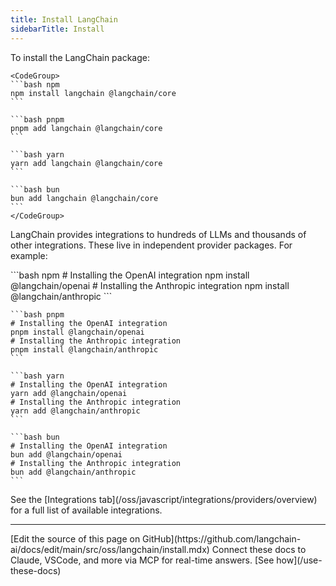 ```yaml
---
title: Install LangChain
sidebarTitle: Install
---
```




<StableCalloutJS />


To install the LangChain package:



    <CodeGroup>
    ```bash npm
    npm install langchain @langchain/core
    ```

    ```bash pnpm
    pnpm add langchain @langchain/core
    ```

    ```bash yarn
    yarn add langchain @langchain/core
    ```

    ```bash bun
    bun add langchain @langchain/core
    ```
    </CodeGroup>


LangChain provides integrations to hundreds of LLMs and thousands of other integrations. These live in independent provider packages. For example:



<CodeGroup>
    ```bash npm
    # Installing the OpenAI integration
    npm install @langchain/openai
    # Installing the Anthropic integration
    npm install @langchain/anthropic
    ```

    ```bash pnpm
    # Installing the OpenAI integration
    pnpm install @langchain/openai
    # Installing the Anthropic integration
    pnpm install @langchain/anthropic
    ```

    ```bash yarn
    # Installing the OpenAI integration
    yarn add @langchain/openai
    # Installing the Anthropic integration
    yarn add @langchain/anthropic
    ```

    ```bash bun
    # Installing the OpenAI integration
    bun add @langchain/openai
    # Installing the Anthropic integration
    bun add @langchain/anthropic
    ```
</CodeGroup>


<Tip>
See the [Integrations tab](/oss/javascript/integrations/providers/overview) for a full list of available integrations.
</Tip>

---

<Callout icon="pen-to-square" iconType="regular">
    [Edit the source of this page on GitHub](https://github.com/langchain-ai/docs/edit/main/src/oss/langchain/install.mdx)
</Callout>
<Tip icon="terminal" iconType="regular">
    Connect these docs to Claude, VSCode, and more via MCP for    real-time answers. [See how](/use-these-docs)
</Tip>
